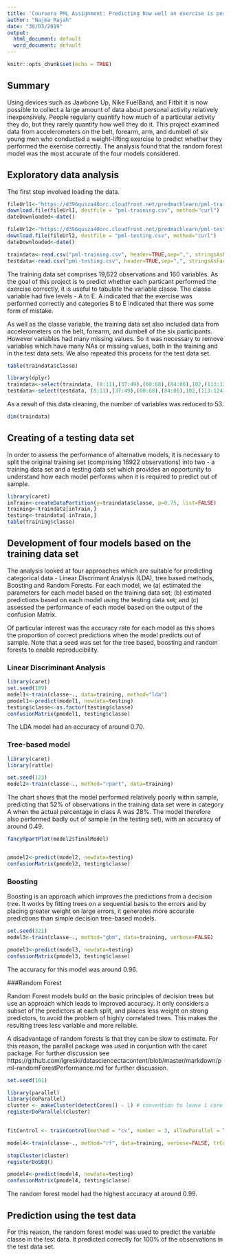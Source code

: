 ```yaml
---
title: 'Coursera PML Assignment: Predicting how well an exercise is performed'
author: "Najma Rajah"
date: "30/03/2019"
output:
  html_document: default
  word_document: default
---
```


```r
knitr::opts_chunk$set(echo = TRUE)
```

## Summary
Using devices such as Jawbone Up, Nike FuelBand, and Fitbit it is now possible to collect a large amount of data about personal activity relatively inexpensively. People regularly quantify how much of a particular activity they do, but they rarely quantify how well they do it. This project examined data from accelerometers on the belt, forearm, arm, and dumbell of six young men who conducted a weight-lifting exercise to predict whether they performed the exercise correctly. The analysis found that the random forest model was the most accurate of the four models considered. 

## Exploratory data analysis

The first step involved loading the data.

```r

fileUrl1<-"https://d396qusza40orc.cloudfront.net/predmachlearn/pml-training.csv?accessType=DOWNLOAD"
download.file(fileUrl1, destfile = "pml-training.csv", method="curl")
dateDownloaded<-date()

fileUrl2<-"https://d396qusza40orc.cloudfront.net/predmachlearn/pml-testing.csv?accessType=DOWNLOAD"
download.file(fileUrl2, destfile = "pml-testing.csv", method="curl")
dateDownloaded<-date()

traindata<-read.csv("pml-training.csv", header=TRUE,sep=",", stringsAsFactors = FALSE)
testdata<-read.csv("pml-testing.csv", header=TRUE,sep=",", stringsAsFactors = FALSE)
```

The training data set comprises 19,622 observations and 160 variables. As the goal of this project is to predict whether each particant performed the exercise correctly, it is useful to tabulate the variable classe. The classe variable had five levels - A to E. A indicated that the exercise was performed correctly and categories B to E indicated that there was some form of mistake. 

As well as the classe variable, the training data set also included data from accelerometers on the belt, forearm, and dumbell of the six participants. However variables had many missing values. So it was necessary to remove variables which have many NAs or missing values, both in the training and in the test data sets.  We also repeated this process for the test data set.


```r
table(traindata$classe)

library(dplyr)
traindata<-select(traindata, (8:11),(37:49),(60:68),(84:86),102,(113:124),140,(151:159),160)
testdata<-select(testdata, (8:11),(37:49),(60:68),(84:86),102,(113:124),140,(151:159))

```

As a result of this data cleaning, the number of variables was reduced to 53.
```r
dim(traindata)
```

## Creating of a testing data set
In order to assess the performance of alternative models, it is necessary to split the original training set (comprising 16922 observations) into two - a training data set and a testing data set which provides an opportunity to understand how each model performs when it is required to predict out of sample. 

 ```r
library(caret) 
inTrain<-createDataPartition(y=traindata$classe, p=0.75, list=FALSE)
training<-traindata[inTrain,]
testing<-traindata[-inTrain,]
table(training$classe)
 
```


## Development of four models based on the training data set
The analysis looked at four approaches which are suitable for predicting categorical data - Linear Discrimant Analysis (LDA), tree based methods, Boosting and Random Forests. For each model, we (a) estimated the parameters for each model based on the training data set; (b) estimated predictions based on each model using the testing data set; and (c) assessed the performance of each model based on the output of the confusion Matrix. 

Of particular interest was the accuracy rate for each model as this shows the proportion of correct predictions when the model predicts out of sample.  Note that a seed was set for the tree based, boosting and random forests to enable reproducibility.

### Linear Discriminant Analysis
```r
library(caret)
set.seed(109)
model1<-train(classe~., data=training, method="lda")
pmodel1<-predict(model1, newdata=testing)
testing$classe<-as.factor(testing$classe)
confusionMatrix(pmodel1, testing$classe)

```

The LDA model had an accuracy of around 0.70.

### Tree-based model


```r
library(caret)
library(rattle)

set.seed(123)
model2<-train(classe~., method="rpart", data=training)

```

The chart shows that the model performed relatively poorly within sample, predicting that 52% of observations in the training data set were in category A when the actual percentage in class A was 28%. The model therefore also performed badly out of sample (in the testing set), with an accuracy of around 0.49.


```r

fancyRpartPlot(model2$finalModel)


pmodel2<-predict(model2, newdata=testing)
confusionMatrix(pmodel2, testing$classe)

```
### Boosting 

Boosting is an approach which improves the predictions from a decision tree.  It works by fitting trees on a sequential basis to the errors and by placing greater weight on large errors, it generates more accurate predictions than simple decision tree-based models. 

```r

set.seed(321)
model3<-train(classe~., method="gbm", data=training, verbose=FALSE)

pmodel3<-predict(model3, newdata=testing)
confusionMatrix(pmodel3, testing$classe)

```
The accuracy for this model was around 0.96.

###Random Forest

Random Forest models build on the basic principles of decision trees but use an approach which leads to improved accuracy. It only considers a subset of the predictors at each split, and places less weight on strong predictors, to avoid the problem of highly correlated trees. This makes the resulting trees less variable and more reliable. 

A disadvantage of random forests is that they can be slow to estimate. For this reason,  the parallel package was used in conjuntion with the caret package. For further discussion see https://github.com/lgreski/datasciencectacontent/blob/master/markdown/pml-randomForestPerformance.md
for further discussion.

```r

set.seed(101)

library(parallel)
library(doParallel)
cluster <- makeCluster(detectCores() - 1) # convention to leave 1 core for OS
registerDoParallel(cluster)

        
fitControl <- trainControl(method = "cv", number = 3, allowParallel = TRUE)

model4<-train(classe~., method="rf", data=training, verbose=FALSE, trControl=fitControl)

stopCluster(cluster)
registerDoSEQ()

pmodel4<-predict(model4, newdata=testing)
confusionMatrix(pmodel4, testing$classe)

```

The random forest model had the highest accuracy at around 0.99. 

## Prediction using the test data

For this reason, the random forest model was used to predict the variable classe in the test data. It predicted correctly for 100% of the observations in the test data set. 
